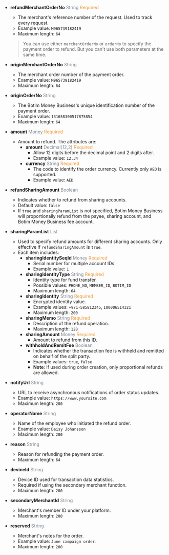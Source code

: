 
- **refundMerchantOrderNo** <font color='#7d8793'>String</font> <font color='#f19938'>Required</font>  
  - The merchant's reference number of the request. Used to track every request.  
  - Example value: `M965739182419`  
  - Maximum length: `64`  
  > You can use either `merchantOrderNo` or `orderNo` to specify the payment order to refund. But you can't use both parameters at the same time.

- **originMerchantOrderNo** <font color='#7d8793'>String</font>  
  - The merchant order number of the payment order.  
  - Example value: `M965739182419`  
  - Maximum length: `64`

- **originOrderNo** <font color='#7d8793'>String</font>  
  - The Botim Money Business's unique identification number of the payment order.  
  - Example value: `131658300517875854`  
  - Maximum length: `64`

- **amount** <font color='#7d8793'>Money</font> <font color='#f19938'>Required</font>  
  - Amount to refund. The attributes are:  
    - **amount** <font color='#7d8793'>Decimal(12,2)</font> <font color='#f19938'>Required</font>  
      - Allow 12 digits before the decimal point and 2 digits after.  
      - Example value: `12.34`  
    - **currency** <font color='#7d8793'>String</font> <font color='#f19938'>Required</font>  
      - The code to identify the order currency. Currently only `AED` is supported.  
      - Example value: `AED`

- **refundSharingAmount** <font color='#7d8793'>Boolean</font>  
  - Indicates whether to refund from sharing accounts.  
  - Default value: `false`  
  - If `true` and `sharingParamList` is not specified, Botim Money Business will proportionally refund from the payee, sharing account, and Botim Money Business fee account.

- **sharingParamList** <font color='#7d8793'>List</font>  
  - Used to specify refund amounts for different sharing accounts. Only effective if `refundSharingAmount` is `true`.  
  - Each item includes:  
    - **sharingIdentitySeqId** <font color='#7d8793'>Money</font> <font color='#f19938'>Required</font>  
      - Serial number for multiple account IDs.  
      - Example value: `1`  
    - **sharingIdentityType** <font color='#7d8793'>String</font> <font color='#f19938'>Required</font>  
      - Identity type for fund transfer.  
      - Possible values: `PHONE_NO`, `MEMBER_ID`, `BOTIM_ID`  
      - Maximum length: `64`  
    - **sharingIdentity** <font color='#7d8793'>String</font> <font color='#f19938'>Required</font>  
      - Encrypted identity value.  
      - Example values: `+971-585812345`, `100006514321`  
      - Maximum length: `200`  
    - **sharingMemo** <font color='#7d8793'>String</font> <font color='#f19938'>Required</font>  
      - Description of the refund operation.  
      - Maximum length: `128`  
    - **sharingAmount** <font color='#7d8793'>Money</font> <font color='#f19938'>Required</font>  
      - Amount to refund from this ID.  
    - **withholdAndRemitFee** <font color='#7d8793'>Boolean</font>  
      - Indicates whether the transaction fee is withheld and remitted on behalf of the split party.  
      - Example values: `true`, `false`  
      - **Note**: If used during order creation, only proportional refunds are allowed.

- **notifyUrl** <font color='#7d8793'>String</font>  
  - URL to receive asynchronous notifications of order status updates.  
  - Example value: `https://www.yoursite.com`  
  - Maximum length: `200`

- **operatorName** <font color='#7d8793'>String</font>  
  - Name of the employee who initiated the refund order.  
  - Example value: `Daisy Johansson`  
  - Maximum length: `200`

- **reason** <font color='#7d8793'>String</font>  
  - Reason for refunding the payment order.  
  - Maximum length: `64`

- **deviceId** <font color='#7d8793'>String</font>  
  - Device ID used for transaction data statistics.  
  - Required if using the secondary merchant function.  
  - Maximum length: `200`

- **secondaryMerchantId** <font color='#7d8793'>String</font>  
  - Merchant's member ID under your platform.  
  - Maximum length: `200`

- **reserved** <font color='#7d8793'>String</font>  
  - Merchant's notes for the order.  
  - Example value: `June campaign order.`  
  - Maximum length: `200`
